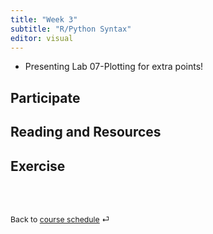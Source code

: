 ```yaml
---
title: "Week 3"
subtitle: "R/Python Syntax"
editor: visual
---
```


::: callout-important
-   Presenting Lab 07-Plotting for extra points!
:::

## Participate

<!-- 🖥️ [Slides - R/Python Syntax](/slides/06-syntax.html) -->

## Reading and Resources

<!-- 📖 [The R Graph Gallery](https://www.r-graph-gallery.com/) -->

<!-- 📖 [matplotlib](https://matplotlib.org/stable/plot_types/index.html) -->

## Exercise

<!-- 📋 [Lab-05 R Data Summary](/exercise/lab05-rtype.html) -->

<!-- 📋 [Lab-06 Python Data Structure](/exercise/lab06-py.html) -->

<!-- 📋 [Lab-07 Plotting](/exercise/lab07-plot.html) (Present) -->

<br><br>

::: {style="font-size: 0.875em;"}
Back to [course schedule](/ "Course schedule") ⏎
:::
